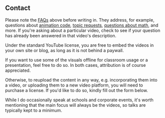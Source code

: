 <!-- This message only appears after submitting a contact form -->

<ContactFormReceivedMessage />

<Section width="narrow">

# Contact

Please note the [FAQs](/faq) above before writing in. They address, for example, questions about [animation code](/faq#manim), [topic requests](/faq#request), [questions about math](/faq#math-question), and more. If you're asking about a particular video, check to see if your question has already been answered in that video's description.


<Accordion title="General inquiry">

<ContactForm />

</Accordion>

<Accordion title="Licensing inquiry">

Under the standard YouTube license, you are free to embed the videos in your own site or blog, as long as it is not behind a paywall.

If you want to use some of the visuals offline for classroom usage or a
presentation, feel free to do so. In both cases, attribution is of course appreciated.

Otherwise, to reupload the content in any way, e.g. incorporating them into a video, or uploading them to a new video platform, you will need to purchase a license. If you'd like to do so, kindly fill out the form below.

<LicensingForm />

</Accordion>

<Accordion title="Speaking request">

While I do occasionally speak at schools and corporate events, it's worth mentioning that the main focus will always be the videos, so talks are typically kept to a minimum.

<SpeakingForm />

</Accordion>

<Accordion title="Just want to say thanks">

<ThanksForm />

</Accordion>

</Section>